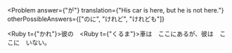 
<Problem
  answer={"が"}
  translation={"His car is here, but he is not here."}
  otherPossibleAnswers={["のに", "けれど", "けれども"]}
>
  <Ruby t={"かれ"}>彼</Ruby>の　<Ruby t={"くるま"}>車</Ruby>は　ここにある<Hide>が</Hide>、彼は　ここに　いない。
</Problem>